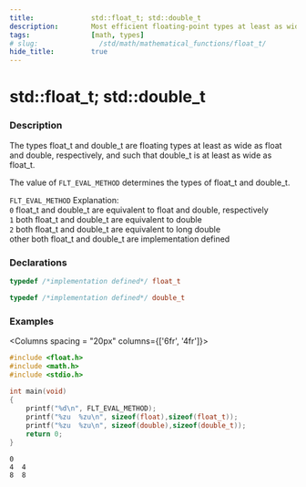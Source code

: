 ```yaml
---
title:              std::float_t; std::double_t
description:        Most efficient floating-point types at least as wide as float and double respectively
tags:               [math, types]
# slug:               /std/math/mathematical_functions/float_t/
hide_title:         true
---
```



# std::float_t; std::double_t

### Description

The types <span class='col-lb'>float_t</span> and <span class='col-lb'>double_t</span> are floating types at least as wide as <span class='col-lb'>float</span> and <span class='col-lb'>double</span>, 
respectively, and such that <span class='col-lb'>double_t</span> is at least as wide as <span class='col-lb'>float_t</span>. 

The value of `FLT_EVAL_METHOD` determines the types of <span class='col-lb'>float_t</span> and <span class='col-lb'>double_t</span>.

`FLT_EVAL_METHOD`	Explanation: <br/>
`0`	<span class='col-lb'>float_t</span> and <span class='col-lb'>double_t</span> are equivalent to <span class='col-lb'>float</span> and <span class='col-lb'>double</span>, respectively<br/>
`1`	both <span class='col-lb'>float_t</span> and <span class='col-lb'>double_t</span> are equivalent to <span class='col-lb'>double</span><br/>
`2`	both <span class='col-lb'>float_t</span> and <span class='col-lb'>double_t</span> are equivalent to <span class='col-lb'>long double</span><br/>
other	both <span class='col-lb'>float_t</span> and <span class='col-lb'>double_t</span> are implementation defined<br/>

### Declarations 
```cpp title="Since C99"
typedef /*implementation defined*/ float_t

typedef /*implementation defined*/ double_t
```

### Examples

<Columns spacing = "20px" columns={['6fr', '4fr']}>
<div>

```cpp
#include <float.h>
#include <math.h>
#include <stdio.h>
 
int main(void)
{
    printf("%d\n", FLT_EVAL_METHOD);
    printf("%zu  %zu\n", sizeof(float),sizeof(float_t));
    printf("%zu  %zu\n", sizeof(double),sizeof(double_t));
    return 0;
}

```

</div><div>

```plaintext title="Possible Result"
0
4  4
8  8
```

</div>
</Columns>